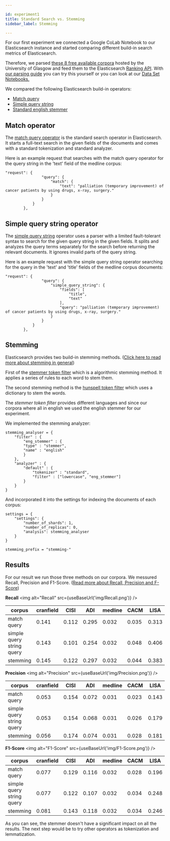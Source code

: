 ```yaml
---

id: experiment1
title: Standard Search vs. Stemming
sidebar_label: Stemming

---
```


For our first experiment we connected a Google CoLab Notebook to our Elasticsearch instance and started comparing different build-in search metrics of Elasticsearch.

Therefore, we parsed [these 8 free available corpora](http://ir.dcs.gla.ac.uk/resources/test_collections/) hosted by the University of Glasgow and feed them to the Elasticsearch [Ranking API](https://www.elastic.co/guide/en/elasticsearch/reference/current/search-rank-eval.html). With [our parsing guide](https://pragmalingu.de/docs/guides/how-to-parse) you can try this yourself or you can look at our [Data Set Notebooks.]()

We compared the following Elasticsearch build-in operators:
* [Match query](https://www.elastic.co/guide/en/elasticsearch/reference/current/query-dsl-match-query.html) 
* [Simple query string](https://www.elastic.co/guide/en/elasticsearch/reference/current/query-dsl-simple-query-string-query.html)
* [Standard english stemmer](https://www.elastic.co/guide/en/elasticsearch/reference/current/analysis-stemmer-tokenfilter.html)


## Match operator

The [match query operator](https://www.elastic.co/guide/en/elasticsearch/reference/current/query-dsl-match-query.html) is the standard search operator in Elasticsearch. It starts a full-text search in the given fields of the documents and comes with a standard tokenization and standard analyzer.

Here is an example request that searches with the match query operator for the query string in the 'text' field of the medline corpus:

```
"request": {
                "query": {
                    "match": {
                        "text": "palliation (temporary improvement) of cancer patients by using drugs, x-ray, surgery."
                    }
                }
            }
        },
```

## Simple query string operator

The [simple query string](https://www.elastic.co/guide/en/elasticsearch/reference/current/query-dsl-simple-query-string-query.html) operator uses a parser with a limited fault-tolerant syntax to search for the given query string in the given fields. It splits and analyzes the query terms separately for the search before returning the relevant documents. It ignores invalid parts of the query string. 

Here is an example request with the simple query string operator searching for the query in the 'text' and 'title' fields of the medline corpus documents:

```
"request": {
                "query": {
                    "simple_query_string": {
                        "fields": [
                            "title",
                            "text"
                        ],
                        "query": "palliation (temporary improvement) of cancer patients by using drugs, x-ray, surgery."
                    }
                }
            }
        },
```

## Stemming

Elasticsearch provides two build-in stemming methods. 
([Click here to read more about stemming in general](https://pragmalingu.de/docs/guides/basic-definitions#stemming)) 

First of the [stemmer token filter](https://www.elastic.co/guide/en/elasticsearch/reference/current/analysis-stemmer-tokenfilter.html) which is  a algorithmic stemming method. It applies a series of rules to each word to stem them. 

The second stemming method is the [hunspell token filter](https://www.elastic.co/guide/en/elasticsearch/reference/current/analysis-hunspell-tokenfilter.html) which uses a dictionary to stem the words. 


The *stemmer token filter* provides different languages and since our corpora where all in english we used the english stemmer for our experiment.

We implemented the stemming analyzer:

```
stemming_analyser = {
    "filter" : {
        "eng_stemmer" : {
        "type" : "stemmer",
        "name" : "english"
        }
    },
    "analyzer" : {
        "default" : {
            "tokenizer" : "standard",
            "filter" : ["lowercase", "eng_stemmer"]
        }
    }
}
```

And incorporated it into the settings for indexing the documents of each corpus:

```
settings = {
    "settings": {
        "number_of_shards": 1,
        "number_of_replicas": 0,
        "analysis": stemming_analyser
    }
}

stemming_prefix = "stemming-"
```

## Results

For our result we run those three methods on our corpora. We messured Recall, Precision and F1-Score.
([Read more about Recall, Precision and F-Score](https://pragmalingu.de/docs/guides/basic-definitions))

**Recall**
<img alt="Recall" src={useBaseUrl('img/Recall.png')} />

| corpus                    |   cranfield |   CISI |   ADI |   medline |   CACM |   LISA |   Time |   NPL |
|---------------------------|-------------|--------|-------|-----------|--------|--------|--------|-------|
| match query               |       0.141 |  0.112 | 0.295 |     0.032 |  0.035 |  0.313 |  0.772 | 0.233 |
| simple query string query |       0.143 |  0.101 | 0.254 |     0.032 |  0.048 |  0.406 |  0.772 | 0.233 |
| stemming                  |       0.145 |  0.122 | 0.297 |     0.032 |  0.044 |  0.383 |  0.78  | 0.285 |


**Precision**
<img alt="Precision" src={useBaseUrl('img/Precision.png')} />

| corpus                    |   cranfield |   CISI |   ADI |   medline |   CACM |   LISA |   Time |   NPL |
|---------------------------|-------------|--------|-------|-----------|--------|--------|--------|-------|
| match query               |       0.053 |  0.154 | 0.072 |     0.031 |  0.023 |  0.143 |  0.15  | 0.217 |
| simple query string query |       0.053 |  0.154 | 0.068 |     0.031 |  0.026 |  0.179 |  0.15  | 0.217 |
| stemming                  |       0.056 |  0.174 | 0.074 |     0.031 |  0.028 |  0.181 |  0.152 | 0.258 |


**F1-Score**
<img alt="F1-Score" src={useBaseUrl('img/F1-Score.png')} />

| corpus                    |   cranfield |   CISI |   ADI |   medline |   CACM |   LISA |   Time |   NPL |
|---------------------------|-------------|--------|-------|-----------|--------|--------|--------|-------|
| match query               |       0.077 |  0.129 | 0.116 |     0.032 |  0.028 |  0.196 |  0.251 | 0.225 |
| simple query string query |       0.077 |  0.122 | 0.107 |     0.032 |  0.034 |  0.248 |  0.251 | 0.225 |
| stemming                  |       0.081 |  0.143 | 0.118 |     0.032 |  0.034 |  0.246 |  0.255 | 0.271 |



As you can see, the stemmer doesn't have a significant impact on all the results. The next step would be to try other operators as tokenization and lemmatization.